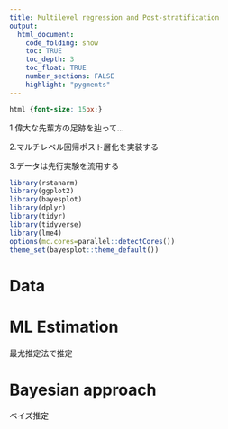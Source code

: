 ```yaml
---
title: Multilevel regression and Post-stratification
output:
  html_document:
    code_folding: show
    toc: TRUE
    toc_depth: 3
    toc_float: TRUE
    number_sections: FALSE
    highlight: "pygments"
---
```


```css
html {font-size: 15px;}
```

1.偉大な先輩方の足跡を辿って...

2.マルチレベル回帰ポスト層化を実装する

3.データは先行実験を流用する

```r
library(rstanarm)
library(ggplot2)
library(bayesplot)
library(dplyr)
library(tidyr)
library(tidyverse)
library(lme4)
options(mc.cores=parallel::detectCores())
theme_set(bayesplot::theme_default())
```

# Data


# ML Estimation
最尤推定法で推定


# Bayesian approach
ベイズ推定